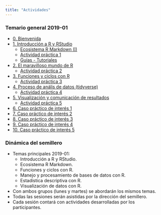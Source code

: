 ```yaml
---
title: "Actividades"
---
```


### Temario general 2019-01
  
  - [0. Bienvenida](/Actividades/0_Bienvenida.html)
  - [1. Introducción a R y RStudio](/Actividades/1_Intro.html)
      - [Ecosistema R Markdown (I)](/Actividades/1_RMarkdown.html)
      - [Actividad práctica 1](/Actividades/Actividad1.html)
      - [Guías - Tutoriales](/Actividades/GuiasR.html)
  - [2. El maravilloso mundo de R](/Actividades/2_MundoR.html)
      - [Actividad práctica 2](/Actividades/Actividad2.html)
  - [3. Funciones y ciclos con R](3_Funciones.html)
      - [Actividad práctica 3](/Actividades/Actividad3.html)
  - [4. Proceso de anális de datos (tidyverse)](/Actividades/4_Tidy.html)
      - [Actividad práctica 4](/Actividades/Actividad4.html)
  - [5. Visualización y comunicación de resultados](/Actividades/5_Visual.html)
      - [Actividad práctica 5](/Actividades/Actividad5.html)
  - [6. Caso práctico de interés 1](/Actividades/Caso1.html)
  - [7. Caso práctico de interés 2](/Actividades/Caso2.html)
  - [8. Caso práctico de interés 3](/Actividades/Caso3.html)
  - [9. Caso práctico de interés 4](/Actividades/Caso4.html)
  - [10. Caso práctico de interés 5](/Actividades/Caso5.html) 
  
### Dinámica del semillero

  - Temas principales 2019-01:
      - Introducción a R y RStudio.
      - Ecosistema R Markdown.
      - Funciones y ciclos con R.
      - Manejo y procesamiento de bases de datos con R.
      - Estadística descriptiva con R.
      - Visualización de datos con R.
  - Con ambos grupos (lunes y martes) se abordarán los mismos temas.
  - Todas las sesiones serán asistidas por la dirección del semillero.
  - Cada sesión contará con actividades desarrolladas por los participantes.
